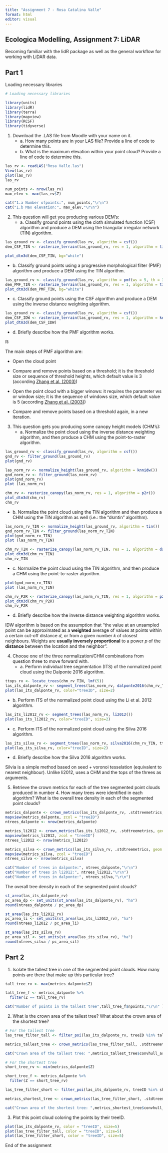 ```yaml
---
title: "Assignment 7 - Rosa Catalina Valle"
format: html
editor: visual
---
```


## Ecologica Modelling, Assignment 7: LiDAR

Becoming familiar with the lidR package as well as the general workflow for working with LiDAR data.

## Part 1

Loading necessary libraries

```r
# Loading necessary libraries

library(units)
library(lidR)
library(terra)
library(mapview)
library(RCSF)
library(tidyverse)

```

1.  Download the .LAS file from Moodle with your name on it.
    -   a\. How many points are in your LAS file? Provide a line of code to determine this.
    -   b\. What is the maximum elevation within your point cloud? Provide a line of code to determine this.

```r
las_rv <- readLAS("Rosa Valle.las")
View(las_rv)
plot(las_rv)
las_rv

num_points <- nrow(las_rv)
max_elev <- max(las_rv$Z)

cat("1.a Number ofpoints:", num_points,"\r\n")
cat("1.b Max elevation:", max_elev,"\r\n")
```

2.  This question will get you producing various DEM’s:
    -   a\. Classify ground points using the cloth simulated function (CSF) algorithm and produce a DEM using the triangular irregular network (TIN) algorithm.

```r
las_ground_rv <- classify_ground(las_rv, algorithm = csf())
dem_CSF_TIN <- rasterize_terrain(las_ground_rv, res = 1, algorithm = tin())

plot_dtm3d(dem_CSF_TIN, bg="white")
```

-   b\. Classify ground points using a progressive morphological filter (PMF) algorithm and produce a DEM using the TIN algorithm.

```r
las_ground_rv <- classify_ground(las_rv, algorithm = pmf(ws = 5, th = 3))
dem_PMF_TIN <- rasterize_terrain(las_ground_rv, res = 1, algorithm = tin())
plot_dtm3d(dem_PMF_TIN, bg="white")
```

-   c\. Classify ground points using the CSF algorithm and produce a DEM using the inverse distance weighting algorithm.

```r
las_ground_rv <- classify_ground(las_rv, algorithm = csf())
dem_CSF_IDW <- rasterize_terrain(las_ground_rv, res = 1, algorithm = knnidw(k = 10L, p = 2))
plot_dtm3d(dem_CSF_IDW)
```

-   d\. Briefly describe how the PMF algorithm works.

R:

The main steps of PMF algorithm are:

-   Open the cloud point

-   Compare and remove points based on a threshold; it is the threshold size or sequence of threshold heights, which default value is 3 (according [Zhang et al. (2003)](https://ieeexplore.ieee.org/document/1202973))

-   Open the point cloud with a bigger winows: it requires the parameter ws or window size; it is the sequence of windows size, which default value is 5 (according [Zhang et al. (2003)](https://ieeexplore.ieee.org/document/1202973))

-   Compare and remove points based on a threshold again, in a new iteration.

3.  This question gets you producing some canopy height models (CHM’s):
    -   a\. Normalize the point cloud using the inverse distance weighting algorithm, and then produce a CHM using the point-to-raster algorithm.

```r
las_ground_rv <- classify_ground(las_rv, algorithm = csf())
gnd_rv <- filter_ground(las_ground_rv)
plot(gnd_rv)

las_norm_rv <- normalize_height(las_ground_rv, algorithm = knnidw())
gnd_norm_rv <- filter_ground(las_norm_rv)
plot(gnd_norm_rv)
plot (las_norm_rv)

chm_rv <- rasterize_canopy(las_norm_rv, res = 1, algorithm = p2r())
plot_dtm3d(chm_rv)
chm_rv
```

-   b\. Normalize the point cloud using the TIN algorithm and then produce a CHM using the TIN algorithm as well (i.e.: the “dsmtin” algorithm).

```r
las_norm_rv_TIN <- normalize_height(las_ground_rv, algorithm = tin())
gnd_norm_rv_TIN <- filter_ground(las_norm_rv_TIN)
plot(gnd_norm_rv_TIN)
plot (las_norm_rv_TIN)

chm_rv_TIN <- rasterize_canopy(las_norm_rv_TIN, res = 1, algorithm = dsmtin())
plot_dtm3d(chm_rv_TIN)
chm_rv_TIN
```

-   c\. Normalize the point cloud using the TIN algorithm, and then produce a CHM using the point-to-raster algorithm.

```r
plot(gnd_norm_rv_TIN)
plot (las_norm_rv_TIN)

chm_rv_P2R <- rasterize_canopy(las_norm_rv_TIN, res = 1, algorithm = p2r())
plot_dtm3d(chm_rv_P2R)
chm_rv_P2R
```

-   d\. Briefly describe how the inverse distance weighting algorithm works.

IDW algorithm is based on the assumption that "the value at an unsampled point can be approximated as a **weighted** average of values at points within a certain cut-off distance *d*, or from a given number *k* of closest neighbours. Weights are **usually inversely proportional** to a power *p* of the **distance** between the location and the neighbor".

4.  Choose one of the three normalization/CHM combinations from question three to move forward with.
    -   a\. Perform individual tree segmentation (ITS) of the normalized point cloud using the Dalponte 2016 algorithm.

```r
ttops_rv <- locate_trees(chm_rv_TIN, lmf(5))
las_its_dalponte_rv <- segment_trees(las_norm_rv, dalponte2016(chm_rv_TIN, ttops_rv))
plot(las_its_dalponte_rv, color="treeID", size=2)
```

-   b\. Perform ITS of the normalized point cloud using the Li et al. 2012 algorithm.

```r
las_its_li2012_rv <- segment_trees(las_norm_rv, li2012())
plot(las_its_li2012_rv, color="treeID", size=2)
```

-   c\. Perform ITS of the normalized point cloud using the Silva 2016 algorithm.

```r
las_its_silva_rv <- segment_trees(las_norm_rv, silva2016(chm_rv_TIN, ttops_rv))
plot(las_its_silva_rv, color="treeID", size=2)
```

-   d\. Briefly describe how the Silva 2016 algorithm works.

Silvia is a simple method based on seed + voronoi tesselation (equivalent to nearest neighbour). Unlike li2012, uses a CHM and the tops of the threes as arguments.

5.  Retrieve the crown metrics for each of the tree segmented point clouds produced in number 4. How many trees were identified in each algorithm? What is the overall tree density in each of the segmented point clouds?

```r
metrics_dalponte <- crown_metrics(las_its_dalponte_rv, .stdtreemetrics, geom = "concave")
mapview(metrics_dalponte, zcol = "treeID")
ntrees_dalponte <- nrow(metrics_dalponte)

metrics_li2012 <- crown_metrics(las_its_li2012_rv, .stdtreemetrics, geom = "concave")
mapview(metrics_li2012, zcol = "treeID")
ntrees_li2012 <- nrow(metrics_li2012)

metrics_silva <- crown_metrics(las_its_silva_rv, .stdtreemetrics, geom = "concave")
mapview(metrics_silva, zcol = "treeID")
ntrees_silva <- nrow(metrics_silva)

cat("Number of trees in dalponte:", ntrees_dalponte,"\r\n")
cat("Number of trees in li2012:", ntrees_li2012,"\r\n")
cat("Number of trees in dalponte:", ntrees_silva,"\r\n")
```

The overall tree density in each of the segmented point clouds?

```r
st_area(las_its_dalponte_rv)
pc_area_dp <- set_units(st_area(las_its_dalponte_rv), "ha")
round(ntrees_dalponte / pc_area_dp)

st_area(las_its_li2012_rv)
pc_area_li <- set_units(st_area(las_its_li2012_rv), "ha")
round(ntrees_li2012 / pc_area_li)

st_area(las_its_silva_rv)
pc_area_sil <- set_units(st_area(las_its_silva_rv), "ha")
round(ntrees_silva / pc_area_sil)
```

## Part 2

1.  Isolate the tallest tree in one of the segmented point clouds. How many points are there that make up this particular tree?

```r
tall_tree_rv <- max(metrics_dalponte$Z)

tall_tree_f <- metrics_dalponte %>% 
  filter(Z == tall_tree_rv)

cat("Number of points in the tallest tree",tall_tree_f$npoints,"\r\n" )
```

2.  What is the crown area of the tallest tree? What about the crown area of the shortest tree?

```r

# For the tallest tree
las_tree_filter_tall <- filter_poi(las_its_dalponte_rv, treeID %in% tall_tree_f$treeID)

metrics_tallest_tree <- crown_metrics(las_tree_filter_tall, .stdtreemetrics, geom = "concave")

cat("Crown area of the tallest tree: ",metrics_tallest_tree$convhull_area,"\r\n" )

# For the shortest tree
short_tree_rv <- min(metrics_dalponte$Z)

short_tree_f <- metrics_dalponte %>% 
  filter(Z == short_tree_rv)

las_tree_filter_short <- filter_poi(las_its_dalponte_rv, treeID %in% short_tree_f$treeID)

metrics_shortest_tree <- crown_metrics(las_tree_filter_short, .stdtreemetrics, geom = "concave")

cat("Crown area of the shortest tree: ",metrics_shortest_tree$convhull_area,"\r\n" )

```

3.  Plot this point cloud coloring the points by their treeID.

```r
plot(las_its_dalponte_rv, color = "treeID", size=5)
plot(las_tree_filter_tall, color = "treeID", size=5)
plot(las_tree_filter_short, color = "treeID", size=5)
```

End of the assignment
